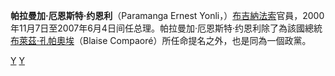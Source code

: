 '''帕拉曼加·厄恩斯特·约恩利'''（Paramanga Ernest Yonli，{{bd|1956年|12月31日}}）[[布吉納法索|布吉納法索]]官員，2000年11月7日至2007年6月4日间任总理。帕拉曼加·厄恩斯特·约恩利除了為該國總統[[布萊茲·孔帕奧埃|布萊茲·孔帕奧埃]]（Blaise Compaoré）所任命提名之外，也是同為一個政黨。

{{start box}}
{{succession box|[[卡德尔·德西雷·韦德拉奥果|卡德尔·德西雷·韦德拉奥果]]|[[泰尔蒂于·宗戈|泰尔蒂于·宗戈]]|[[布基纳法索总理|布基纳法索总理]]|2000年-2007年}}
{{end box}}
{{Authority control}}
{{Africa-poli-bio-stub}}

[[Category:布基纳法索总理|Y]]
[[Category:格羅寧根大學校友|Y]]
